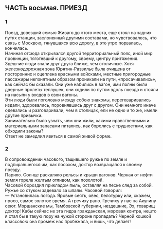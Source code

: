 ## ЧАСТЬ восьмая. ПРИЕЗД {-}

### 1 {-}

Поезд, довезший семью Живаго до этого места, еще стоял на задних путях станции, заслоненный другими составами, но чувствовалось, что связь с Москвою, тянувшаяся всю дорогу, в это утро порвалась, кончилась.<br/> Начиная отсюда открывался другой территориальный пояс, иной мир провинции, тяготевший к другому, своему, центру притяжения.<br/> Здешние люди знали друг друга ближе, чем столичные. Хотя железнодорожная зона Юрятин-Развилье была очищена от посторонних и оцеплена красными войсками, местные пригородные пассажиры непонятным образом проникали на пути, «просачивались», как сейчас бы сказали. Они уже набились в вагон, ими полны были дверные пролеты теплушек, они ходили по путям вдоль поезда и стояли на насыпи у входов в свои вагоны.<br/> Эти люди были поголовно между собою знакомы, переговаривались издали, здоровались, поровнявшись друг с другом. Они немного иначе одевались и разговаривали, чем в столицах, ели не одно и то же, имели другие привычки.<br/> Занимательно было узнать, чем они жили, какими нравственными и материальными запасами питались, как боролись с трудностями, как обходили законы?<br/> Ответ не замедлил явиться в самой живой форме.

### 2 {-}

В сопровождении часового, тащившего ружье по земле и подпиравшегося им, как посохом, доктор возвращался к своему поезду.<br/> Парило. Солнце раскаляло рельсы и крыши вагонов. Черная от нефти земля горела желтым отливом, как позолотой.<br/> Часовой бороздил прикладом пыль, оставляя на песке след за собой. Ружье со стуком задевало за шпалы. Часовой говорил:<br/> — Установилась погода. Яровые сеять, овес, белотурку или, скажем, просо, самое золотое время. А гречиху рано. Гречиху у нас на Акулину сеют. Моршанские мы, Тамбовской губернии, нездешние, Эх, товарищ доктор! Кабы сейчас не эта гидра гражданская, моровая контра, нешто я стал бы в такую пору на чужой стороне пропадать? Черной кошкой классовою она промеж нас пробежала, и вишь, что делает!


